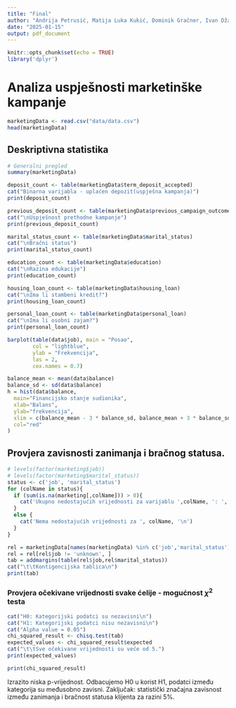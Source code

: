 ```yaml
---
title: "Final"
author: "Andrija Petrusić, Matija Luka Kukić, Dominik Gračner, Ivan Džanija"
date: "2025-01-15"
output: pdf_document
---
```


```r
knitr::opts_chunk$set(echo = TRUE)
library('dplyr')
```

# Analiza uspješnosti marketinške kampanje

```r
marketingData <- read.csv("data/data.csv")
head(marketingData)
```

## Deskriptivna statistika

```r
# Generalni pregled
summary(marketingData)
```

```r
deposit_count <- table(marketingData$term_deposit_accepted)
cat("Binarna varijabla - uplaćen depozit(uspješna kampanja)")
print(deposit_count)

previous_deposit_count <- table(marketingData$previous_campaign_outcome)
cat("\nUspješnost prethodne kampanje")
print(previous_deposit_count)

marital_status_count <- table(marketingData$marital_status)
cat("\nBračni status")
print(marital_status_count)

education_count <- table(marketingData$education)
cat("\nRazina edukacije")
print(education_count)

housing_loan_count <- table(marketingData$housing_loan)
cat("\nIma li stambeni kredit?")
print(housing_loan_count)

personal_loan_count <- table(marketingData$personal_loan)
cat("\nIma li osobni zajam?")
print(personal_loan_count)
```

```r
barplot(table(data$job), main = "Posao",
        col = "lightblue",
        ylab = "Frekvencija",
        las = 2,
        cex.names = 0.7)

balance_mean <- mean(data$balance)
balance_sd <- sd(data$balance)
h = hist(data$balance,
  main="Financijsko stanje sudionika", 
  xlab="Balans",
  ylab="frekvencija",
  xlim = c(balance_mean - 3 * balance_sd, balance_mean + 3 * balance_sd),
  col="red"
)
```

## Provjera zavisnosti zanimanja i bračnog statusa.

```r
# levels(factor(marketing$job))
# levels(factor(marketing$marital_status))
status <- c('job', 'marital_status')
for (colName in status){
  if (sum(is.na(marketing[,colName])) > 0){
    cat('Ukupno nedostajućih vrijednosti za varijablu ',colName, ': ', sum(is.na(marketing[,colName])),'\n')
  }
  else {
    cat('Nema nedostajućih vrijednosti za ', colName, '\n')
  }
}
```

```r
rel = marketingData[names(marketingData) %in% c('job','marital_status')]
rel = rel[rel$job != 'unknown', ]
tab = addmargins(table(rel$job,rel$marital_status))
cat("\t\tKontigencijska tablica\n")
print(tab)
```

### Provjera očekivane vrijednosti svake ćelije - mogućnost $\chi^2$ testa

```r
cat("H0: Kategorijski podatci su nezavisni\n")
cat("H1: Kategorijski podatci nisu nezavisni\n")
cat("Alpha value = 0.05")
chi_squared_result <- chisq.test(tab)
expected_values <- chi_squared_result$expected
cat("\t\tSve očekivane vrijednosti su veće od 5.")
print(expected_values)

print(chi_squared_result)
```

Izrazito niska p-vrijednost. Odbacujemo H0 u korist H1, podatci između kategorija su međusobno zavisni.
Zaključak: statistički značajna zavisnost između zanimanja i bračnost statusa klijenta za razini 5%.

```r

```


